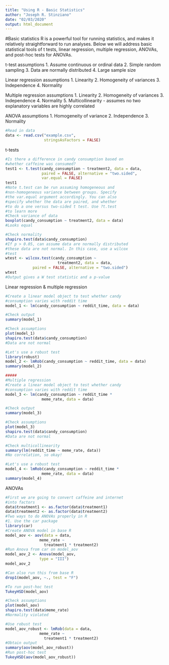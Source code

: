 ```yaml
---
title: "Using R - Basic Statistics"
author: "Joseph R. Stinziano"
date: "02/03/2020"
output: html_document
---
```

#Basic statistics
R is a powerful tool for running statistics, and makes
it relatively straightforward to run analyses. Below
we will address basic statistical tools of t tests,
linear regression, multiple regression, ANOVAs, and
post-hoc tests for ANOVAs.

t-test assumptions
1. Assume continuous or ordinal data
2. Simple random sampling
3. Data are normally distributed
4. Large sample size

Linear regression assumptions
1. Linearity
2. Homogeneity of variances 
3. Independence
4. Normality

Multiple regression assumptions
1. Linearity
2. Homogeneity of variances
3. Independence
4. Normality
5. Multicollinearity - assumes no two explanatory
variables are highly correlated

ANOVA assumptions
1. Homogeneity of variance
2. Independence
3. Normality


```r
#Read in data
data <- read.csv("example.csv",
                 stringsAsFactors = FALSE)
```

t-tests
```r
#Is there a difference in candy consumption based on
#whether caffeine was consumed?
test1 <- t.test(candy_consumption ~ treatment2, data = data,
                paired = FALSE, alternative = "two.sided",
                var.equal = FALSE)
test1
#Note t.test can be run assuming homogeneous and
#non-homogeneous variance between groups. Specify
#the var.equal argument accordingly. You can also
#specify whether the data are paired, and whether
#to do a one versus two-sided t test. Use ?t.test
#to learn more
#Check variance of data
boxplot(candy_consumption ~ treatment2, data = data)
#Looks equal

#Check normality
shapiro.test(data$candy_consumption)
#If p > 0.05, can assume data are normally distributed
#these data are not normal. In this case, use a wilcox
#test
wtest <- wilcox.test(candy_consumption ~ 
                       treatment2, data = data,
            paired = FALSE, alternative = "two.sided")
wtest
#Output gives a W test statistic and a p-value
```

Linear regression & multiple regression
```r
#Create a linear model object to test whether candy
#consumption varies with reddit time
model_1 <- lm(candy_consumption ~ reddit_time, data = data)

#Check output
summary(model_1)

#Check assumptions
plot(model_1)
shapiro.test(data$candy_consumption)
#Data are not normal

#Let's use a robust test
library(robust)
model_2 <- lmRob(candy_consumption ~ reddit_time, data = data)
summary(model_2)

#####
#Multiple regression
#Create a linear model object to test whether candy
#consumption varies with reddit time
model_3 <- lm(candy_consumption ~ reddit_time *
                meme_rate, data = data)

#Check output
summary(model_3)

#Check assumptions
plot(model_3)
shapiro.test(data$candy_consumption)
#Data are not normal

#Check multicollinearity
summary(lm(reddit_time ~ meme_rate, data))
#No correlation, so okay!

#Let's use a robust test
model_4 <- lmRob(candy_consumption ~ reddit_time *
                meme_rate, data = data)
summary(model_4)
```

ANOVAs
```r
#First we are going to convert caffeine and internet
#into factors
data$treatment1 <- as.factor(data$treatment1)
data$treatment2 <- as.factor(data$treatment2)
#Two ways to do ANOVAs properly in R
#1. Use the car package
library(car)
#Create ANOVA model in base R
model_aov <- aov(data = data,
               meme_rate ~ 
                 treatment1 * treatment2)
#Run Anova from car on model_aov
model_aov_2 <- Anova(model_aov,
               type = "III")
model_aov_2

#Can also run this from base R
drop1(model_aov, ~., test = "F")

#To run post-hoc test
TukeyHSD(model_aov)

#Check assumptions
plot(model_aov)
shapiro.test(data$meme_rate)
#Normality violated

#Use robust test
model_aov_robust <- lmRob(data = data,
               meme_rate ~ 
                 treatment1 * treatment2)
#Obtain output
summary(aov(model_aov_robust))
#Run post-hoc test
TukeyHSD(aov(model_aov_robust))
```